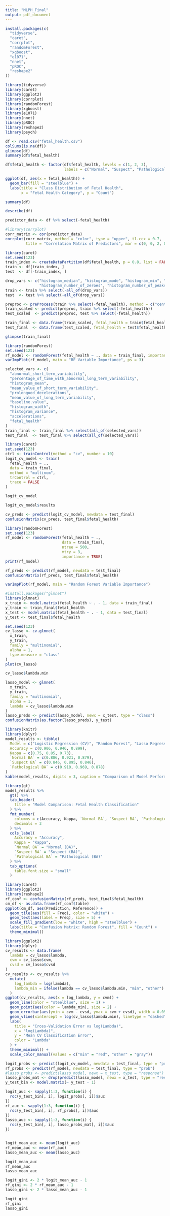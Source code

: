 ```yaml
---
title: "MLPH_Final"
output: pdf_document
---
```



```r
install.packages(c(
  "tidyverse",
  "caret",
  "corrplot",
  "randomForest",
  "xgboost",
  "e1071",
  "nnet",
  "pROC",
  "reshape2"
))

library(tidyverse)
library(caret)
library(ggplot2)
library(corrplot)
library(randomForest)
library(xgboost)
library(e1071)
library(nnet)
library(pROC)
library(reshape2)
library(psych)
```

```r
df <- read.csv("fetal_health.csv")
colSums(is.na(df))
glimpse(df)
summary(df$fetal_health)
```

```r
df$fetal_health <- factor(df$fetal_health, levels = c(1, 2, 3),
                          labels = c("Normal", "Suspect", "Pathological"))

ggplot(df, aes(x = fetal_health)) +
  geom_bar(fill = "steelblue") +
  labs(title = "Class Distribution of Fetal Health",
       x = "Fetal Health Category", y = "Count")
```

```r
summary(df)
```

```r
describe(df)
```

```r
predictor_data <- df %>% select(-fetal_health)

#library(corrplot)
corr_matrix <- cor(predictor_data)
corrplot(corr_matrix, method = "color", type = "upper", tl.cex = 0.7,
         title = "Correlation Matrix of Predictors", mar = c(0, 0, 2, 0))
```

```r
library(caret)
set.seed(123)
train_index <- createDataPartition(df$fetal_health, p = 0.8, list = FALSE)
train <- df[train_index, ]
test  <- df[-train_index, ]

drop_vars <- c("histogram_median", "histogram_mode", "histogram_min", "histogram_max",
               "histogram_number_of_zeroes", "histogram_number_of_peaks")
train <- train %>% select(-all_of(drop_vars))
test  <- test %>% select(-all_of(drop_vars))
```

```r
preproc <- preProcess(train %>% select(-fetal_health), method = c("center", "scale"))
train_scaled <- predict(preproc, train %>% select(-fetal_health))
test_scaled  <- predict(preproc, test %>% select(-fetal_health))

train_final <- data.frame(train_scaled, fetal_health = train$fetal_health)
test_final  <- data.frame(test_scaled, fetal_health = test$fetal_health)

glimpse(train_final)

```

```r
library(randomForest)
set.seed(123)
rf_model <- randomForest(fetal_health ~ ., data = train_final, importance = TRUE)
varImpPlot(rf_model, main = "RF Variable Importance", ps = 3)
```

```r
selected_vars <- c(
  "abnormal_short_term_variability",
  "percentage_of_time_with_abnormal_long_term_variability",
  "histogram_mean",
  "mean_value_of_short_term_variability",
  "prolongued_decelerations",
  "mean_value_of_long_term_variability",
  "baseline.value",
  "histogram_width",
  "histogram_variance",
  "accelerations",
  "fetal_health"
)
train_final <- train_final %>% select(all_of(selected_vars))
test_final  <- test_final %>% select(all_of(selected_vars))

library(caret)
set.seed(123)
ctrl <- trainControl(method = "cv", number = 10)
logit_cv_model <- train(
  fetal_health ~ .,
  data = train_final,
  method = "multinom",
  trControl = ctrl,
  trace = FALSE
)

logit_cv_model
```

```r
logit_cv_model$results
```

```r
cv_preds <- predict(logit_cv_model, newdata = test_final)
confusionMatrix(cv_preds, test_final$fetal_health)
```

```r
library(randomForest)
set.seed(123)
rf_model <- randomForest(fetal_health ~ .,
                         data = train_final,
                         ntree = 500,  
                         mtry = 3,      
                         importance = TRUE)
print(rf_model)
```

```r
rf_preds <- predict(rf_model, newdata = test_final)
confusionMatrix(rf_preds, test_final$fetal_health)
```

```r
varImpPlot(rf_model, main = "Random Forest Variable Importance")
```

```r
#install.packages("glmnet")
library(glmnet)
x_train <- model.matrix(fetal_health ~ . - 1, data = train_final)
y_train <- train_final$fetal_health
x_test <- model.matrix(fetal_health ~ . - 1, data = test_final)
y_test <- test_final$fetal_health

set.seed(123)
cv_lasso <- cv.glmnet(
  x_train,
  y_train,
  family = "multinomial",
  alpha = 1,            
  type.measure = "class"
)
plot(cv_lasso)
```

```r
cv_lasso$lambda.min
```

```r
lasso_model <- glmnet(
  x_train,
  y_train,
  family = "multinomial",
  alpha = 1,
  lambda = cv_lasso$lambda.min
)
lasso_preds <- predict(lasso_model, newx = x_test, type = "class")
confusionMatrix(as.factor(lasso_preds), y_test)
```

```r
library(knitr)
library(dplyr)
model_results <- tibble(
  Model = c("Logistic Regression (CV)", "Random Forest", "Lasso Regression (CV)"),
  Accuracy = c(0.906, 0.946, 0.899),
  Kappa = c(0.75, 0.85, 0.73),
  `Normal BA` = c(0.886, 0.921, 0.879),
  `Suspect BA` = c(0.846, 0.895, 0.846),
  `Pathological BA` = c(0.910, 0.969, 0.878)
)
kable(model_results, digits = 3, caption = "Comparison of Model Performance Metrics")
```

```r
library(gt)
model_results %>%
  gt() %>%
  tab_header(
    title = "Model Comparison: Fetal Health Classification"
  ) %>%
  fmt_number(
    columns = c(Accuracy, Kappa, `Normal BA`, `Suspect BA`, `Pathological BA`),
    decimals = 3
  ) %>%
  cols_label(
    Accuracy = "Accuracy",
    Kappa = "Kappa",
    `Normal BA` = "Normal (BA)",
    `Suspect BA` = "Suspect (BA)",
    `Pathological BA` = "Pathological (BA)"
  ) %>%
  tab_options(
    table.font.size = "small"
  )
```

```r
library(caret)
library(ggplot2)
library(reshape2)
rf_conf <- confusionMatrix(rf_preds, test_final$fetal_health)
cm_df <- as.data.frame(rf_conf$table)
ggplot(cm_df, aes(Prediction, Reference)) +
  geom_tile(aes(fill = Freq), color = "white") +
  geom_text(aes(label = Freq), size = 5) +
  scale_fill_gradient(low = "white", high = "steelblue") +
  labs(title = "Confusion Matrix: Random Forest", fill = "Count") +
  theme_minimal()
```

```r
library(ggplot2)
library(dplyr)
cv_results <- data.frame(
  lambda = cv_lasso$lambda,
  cvm = cv_lasso$cvm,
  cvsd = cv_lasso$cvsd
)
cv_results <- cv_results %>%
  mutate(
    log_lambda = log(lambda),
    lambda_min = ifelse(lambda == cv_lasso$lambda.min, "min", "other")
  )
ggplot(cv_results, aes(x = log_lambda, y = cvm)) +
  geom_line(color = "steelblue", size = 1) +
  geom_point(aes(color = lambda_min), size = 2) +
  geom_errorbar(aes(ymin = cvm - cvsd, ymax = cvm + cvsd), width = 0.05) +
  geom_vline(xintercept = log(cv_lasso$lambda.min), linetype = "dashed", color = "red") +
  labs(
    title = "Cross-Validation Error vs log(Lambda)",
    x = "log(Lambda)",
    y = "Mean CV Classification Error",
    color = "Lambda"
  ) +
  theme_minimal() +
  scale_color_manual(values = c("min" = "red", "other" = "gray"))
```

```r
logit_probs <- predict(logit_cv_model, newdata = test_final, type = "prob")
rf_probs <- predict(rf_model, newdata = test_final, type = "prob")
#lasso_probs <- predict(lasso_model, newx = x_test, type = "response")
lasso_probs_mat <- drop(predict(lasso_model, newx = x_test, type = "response"))
y_test_bin <- model.matrix(~ y_test - 1)

logit_auc <- sapply(1:3, function(i) {
  roc(y_test_bin[, i], logit_probs[, i])$auc
})
rf_auc <- sapply(1:3, function(i) {
  roc(y_test_bin[, i], rf_probs[, i])$auc
})
lasso_auc <- sapply(1:3, function(i) {
  roc(y_test_bin[, i], lasso_probs_mat[, i])$auc
})


logit_mean_auc <- mean(logit_auc)
rf_mean_auc <- mean(rf_auc)
lasso_mean_auc <- mean(lasso_auc)

logit_mean_auc
rf_mean_auc
lasso_mean_auc
```

```r
logit_gini <- 2 * logit_mean_auc - 1
rf_gini <- 2 * rf_mean_auc - 1
lasso_gini <- 2 * lasso_mean_auc - 1

logit_gini
rf_gini
lasso_gini
```
